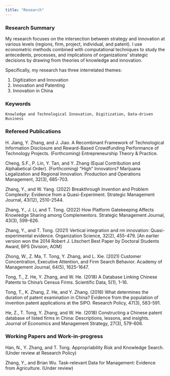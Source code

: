 ---
title: "Research"
---

### Research Summary
My research focuses on the intersection between strategy and innovation at various levels (regions, firm, project, individual, and patent). I use econometric methods combined with computational techniques to study the antecedents, processes, and implications of organizations’ strategic decisions by drawing from theories of knowledge and innovation.  

Specifically, my research has three interrelated themes:  

1. Digitization and Innovation 
2. Innovation and Patenting 
3. Innovation in China 

### Keywords 
    Knowledge and Technological Innovation, Digitization, Data-driven Business

### Refereed Publications
H. Jiang, Y. Zhang, and J. Jiao. A Recombinant Framework of Technological Information Disclosure and Reward-Based Crowdfunding Performance of Technology Projects. (Forthcoming) Entrepreneurship Theory & Practice.

Cheng, S.F., P. Lin, Y. Tan, and Y. Zhang (Equal Contribution and Alphabetical Order). (Forthcoming) “High” Innovators? Marijuana Legalization and Regional Innovation. Production and Operations Management, 32(3), 685-703. 

Zhang, Y., and W. Yang. (2022) Breakthrough Invention and Problem Complexity: Evidence from a Quasi-Experiment. Strategic Management Journal, 43(12), 2510-2544. 

Zhang, Y., J. Li, and T. Tong. (2022) How Platform Gatekeeping Affects Knowledge Sharing among Complementors. Strategic Management Journal, 43(3), 599-626.

Zhang, Y., and T. Tong. (2021) Vertical integration and rm innovation: Quasi-experimental evidence. Organization Science, 32(2), 455-479.
[An earlier version won the 2014 Robert J. Litschert Best Paper by Doctoral Students Award, BPS Division, AOM]

Zhong, W., Z. Ma, T. Tong, Y. Zhang, and L. Xie. (2021) Customer Concentration, Executive Attention, and Firm Search Behavior. Academy of Management Journal, 64(5), 1625-1647.

Tong, T., Z. He, Y. Zhang, and W. He. (2018) A Database Linking Chinese Patents to China's Census Firms. Scientific Data, 5(1), 1-16.

Tong, T., K. Zhang, Z. He, and Y. Zhang. (2018) What determines the duration of patent examination in China? Evidence from the population of invention patent applications at the SIPO. Research Policy, 47(3), 583-591.

He, Z., T. Tong, Y. Zhang, and W. He. (2018) Constructing a Chinese patent database of listed firms in China: Descriptions, lessons, and insights. Journal of Economics and Management Strategy, 27(3), 579-606.

### Working Papers and Work-in-progress
Han, N., Y. Zhang, and T. Tong. Appropriability Risk and Knowledge Search. (Under review at Research Policy)

<!-- Zhong, W., X. Yi, Z. Ma, and Y. Zhang. Female-inclusive TMT and Firm Innovation. (Under the 1st round revise and resubmit at Strategic Management Journal) -->

Zhang, Y., and Brian Wu. Task-relevant Data for Management: Evidence from Agriculture.
(Under review)


